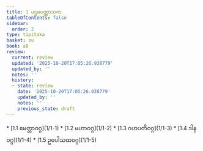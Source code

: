```yaml
---
title: 1 ပဌမပဏ္ဏာသက
tableOfContents: false
sidebar:
  order: 2
type: tipitaka
basket: su
book: a8
review:
  current: review
  updated: '2025-10-20T17:05:26.938779'
  updated_by: ''
  notes: ''
  history:
  - state: review
    date: '2025-10-20T17:05:26.938779'
    updated_by: ''
    notes: ''
    previous_state: draft
---
```



<DynamicBreadcrumb />


<ReviewStatus review={frontmatter.review} showDetails={true} />

<HypothesisAnnotation frontmatter={frontmatter} />



<TableOfContents book="a8" section="1">
* [1.1 မေတ္တာဝဂ္ဂ](1/1-1)
* [1.2 မဟာဝဂ္ဂ](1/1-2)
* [1.3 ဂဟပတိဝဂ္ဂ](1/1-3)
* [1.4 ဒါနဝဂ္ဂ](1/1-4)
* [1.5 ဥပေါသထဝဂ္ဂ](1/1-5)
</TableOfContents>